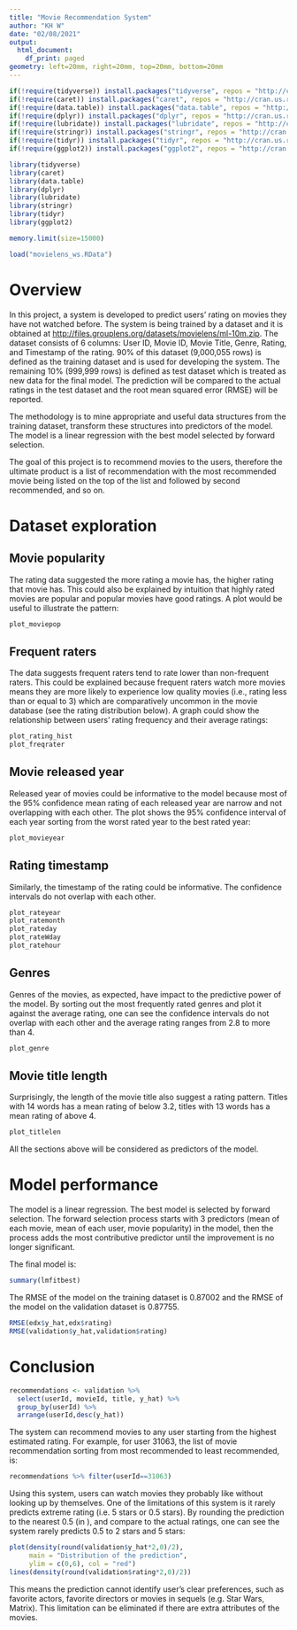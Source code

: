 ```yaml
---
title: "Movie Recommendation System"
author: "KH W"
date: "02/08/2021"
output:
  html_document:
    df_print: paged
geometry: left=20mm, right=20mm, top=20mm, bottom=20mm
---
```


```r

if(!require(tidyverse)) install.packages("tidyverse", repos = "http://cran.us.r-project.org")
if(!require(caret)) install.packages("caret", repos = "http://cran.us.r-project.org")
if(!require(data.table)) install.packages("data.table", repos = "http://cran.us.r-project.org")
if(!require(dplyr)) install.packages("dplyr", repos = "http://cran.us.r-project.org")
if(!require(lubridate)) install.packages("lubridate", repos = "http://cran.us.r-project.org")
if(!require(stringr)) install.packages("stringr", repos = "http://cran.us.r-project.org")
if(!require(tidyr)) install.packages("tidyr", repos = "http://cran.us.r-project.org")
if(!require(ggplot2)) install.packages("ggplot2", repos = "http://cran.us.r-project.org")

library(tidyverse)
library(caret)
library(data.table)
library(dplyr)
library(lubridate)
library(stringr)
library(tidyr)
library(ggplot2)

memory.limit(size=15000)

load("movielens_ws.RData")

```

# Overview
In this project, a system is developed to predict users' rating on movies they have not watched before. The system is being trained by a dataset and it is obtained at <http://files.grouplens.org/datasets/movielens/ml-10m.zip>. The dataset consists of 6 columns: User ID, Movie ID, Movie Title, Genre, Rating, and Timestamp of the rating. 90% of this dataset (9,000,055 rows) is defined as the training dataset and is used for developing the system. The remaining 10% (999,999 rows) is defined as test dataset which is treated as new data for the final model. The prediction will be compared to the actual ratings in the test dataset and the root mean squared error (RMSE) will be reported. 

The methodology is to mine appropriate and useful data structures from the training dataset, transform these structures into predictors of the model. The model is a linear regression with the best model selected by forward selection.

The goal of this project is to recommend movies to the users, therefore the ultimate product is a list of recommendation with the most recommended movie being listed on the top of the list and followed by second recommended, and so on. 

# Dataset exploration

## Movie popularity
The rating data suggested the more rating a movie has, the higher rating that movie has. This could also be explained by intuition that highly rated movies are popular and popular movies have good ratings. A plot would be useful to illustrate the pattern:
```r
plot_moviepop
```

## Frequent raters
The data suggests frequent raters tend to rate lower than non-frequent raters. This could be explained because frequent raters watch more movies means they are more likely to experience low quality movies (i.e., rating less than or equal to 3) which are comparatively uncommon in the movie database (see the rating distribution below). A graph could show the relationship between users' rating frequency and their average ratings:
```r
plot_rating_hist
plot_freqrater
```

## Movie released year
Released year of movies could be informative to the model because most of the 95% confidence mean rating of each released year are narrow and not overlapping with each other. The plot shows the 95% confidence interval of each year sorting from the worst rated year to the best rated year:
```r
plot_movieyear
```

## Rating timestamp
Similarly, the timestamp of the rating could be informative. The confidence intervals do not overlap with each other.
```r
plot_rateyear
plot_ratemonth
plot_rateday
plot_rateWday
plot_ratehour
```

## Genres
Genres of the movies, as expected, have impact to the predictive power of the model. By sorting out the most frequently rated genres and plot it against the average rating, one can see the confidence intervals do not overlap with each other and the average rating ranges from 2.8 to more than 4. 
```r
plot_genre
```

## Movie title length
Surprisingly, the length of the movie title also suggest a rating pattern. Titles with 14 words has a mean rating of below 3.2, titles with 13 words has a mean rating of above 4. 
```r
plot_titlelen
```

All the sections above will be considered as predictors of the model.

# Model performance

The model is a linear regression. The best model is selected by forward selection. The forward selection process starts with 3 predictors (mean of each movie, mean of each user, movie popularity) in the model, then the process adds the most contributive predictor until the improvement is no longer significant. 

The final model is:
```r
summary(lmfitbest)
```

The RMSE of the model on the training dataset is 0.87002 and the RMSE of the model on the validation dataset is 0.87755.
```r
RMSE(edx$y_hat,edx$rating)
RMSE(validation$y_hat,validation$rating)
```

# Conclusion
```r
recommendations <- validation %>% 
  select(userId, movieId, title, y_hat) %>% 
  group_by(userId) %>%
  arrange(userId,desc(y_hat))
```
The system can recommend movies to any user starting from the highest estimated rating.
For example, for user 31063, the list of movie recommendation sorting from most recommended to least recommended, is:
```r
recommendations %>% filter(userId==31063)
```

Using this system, users can watch movies they probably like without looking up by themselves. One of the limitations of this system is it rarely predicts extreme rating (i.e. 5 stars or 0.5 stars). By rounding the prediction to the nearest 0.5 (in \textcolor{red}{red}), and compare to the actual ratings, one can see the system rarely predicts 0.5 to 2 stars and 5 stars:
```r
plot(density(round(validation$y_hat*2,0)/2), 
     main = "Distribution of the prediction", 
     ylim = c(0,6), col = "red")
lines(density(round(validation$rating*2,0)/2))
```

This means the prediction cannot identify user's clear preferences, such as favorite actors, favorite directors or movies in sequels (e.g. Star Wars, Matrix). This limitation can be eliminated if there are extra attributes of the movies.